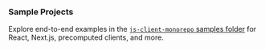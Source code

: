 ### Sample Projects

Explore end-to-end examples in the [`js-client-monorepo` samples folder](https://github.com/statsig-io/js-client-monorepo/tree/main/samples) for React, Next.js, precomputed clients, and more.
